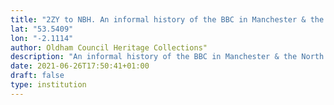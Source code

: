 ```yaml
---
title: "2ZY to NBH. An informal history of the BBC in Manchester & the North West"
lat: "53.5409"
lon: "-2.1114"
author: Oldham Council Heritage Collections"
description: "An informal history of the BBC in Manchester & the North West"
date: 2021-06-26T17:50:41+01:00
draft: false
type: institution
---
```

